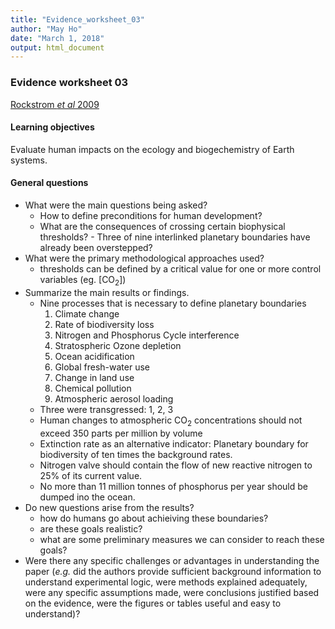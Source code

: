 ```yaml
---
title: "Evidence_worksheet_03"
author: "May Ho"
date: "March 1, 2018"
output: html_document
---
```


### Evidence worksheet 03

[Rockstrom *et al* 2009](https://www.nature.com/articles/461472a)

#### Learning objectives
Evaluate human impacts on the ecology and biogechemistry of Earth systems.  

#### General questions
* What were the main questions being asked? 
  - How to define preconditions for human development? 
  - What are the consequences of crossing certain biophysical thresholds?   - Three of nine interlinked planetary boundaries have already been overstepped? 

* What were the primary methodological approaches used?  
  - thresholds can be defined by a critical value for one or more control variables (eg. [CO~2~]) 
  
* Summarize the main results or findings.  
  - Nine processes that is necessary to define planetary boundaries 
    1. Climate change 
    2. Rate of biodiversity loss 
    3. Nitrogen and Phosphorus Cycle interference 
    4. Stratospheric Ozone depletion 
    5. Ocean acidification 
    6. Global fresh-water use
    7. Change in land use
    8. Chemical pollution 
    9. Atmospheric aerosol loading 
  - Three were transgressed: 1, 2, 3
  - Human changes to atmospheric CO~2~ concentrations should not exceed 350 parts per million by volume 
  - Extinction rate as an alternative indicator: Planetary boundary for biodiversity of ten times the background rates. 
  - Nitrogen valve should contain the flow of new reactive nitrogen to 25% of its current value. 
  - No more than 11 million tonnes of phosphorus per year should be dumped ino the ocean. 

* Do new questions arise from the results? 
  - how do humans go about achieiving these boundaries? 
  - are these goals realistic? 
  - what are some preliminary measures we can consider to reach these goals?
	
* Were there any specific challenges or advantages in understanding the paper (*e.g.* did the authors provide sufficient background information to understand experimental logic, were methods explained adequately, were any specific assumptions made, were conclusions justified based on the evidence, were the figures or tables useful and easy to understand)?  
	